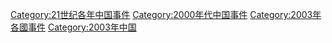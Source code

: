 [[Category:21世纪各年中国事件|Category:21世纪各年中国事件]]
[[Category:2000年代中国事件|Category:2000年代中国事件]]
[[Category:2003年各國事件|Category:2003年各國事件]]
[[Category:2003年中国|Category:2003年中国]]